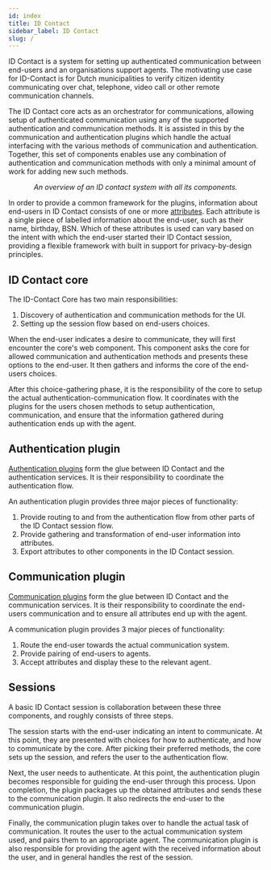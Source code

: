 ```yaml
---
id: index
title: ID Contact
sidebar_label: ID Contact
slug: /
---
```



ID Contact is a system for setting up authenticated communication between end-users and an organisations support agents. The motivating use case for ID-Contact is for Dutch municipalities to verify citizen identity communicating over chat, telephone, video call or other remote communication channels.

The ID Contact core acts as an orchestrator for communications, allowing setup of authenticated communication using any of the supported authentication and communication methods. It is assisted in this by the communication and authentication plugins which handle the actual interfacing with the various methods of communication and authentication. Together, this set of components enables use any combination of authentication and communication methods with only a minimal amount of work for adding new such methods.

<PlantUML diagram='/docs/diagrams/global-deployment.puml' />
<center>

*An overview of an ID contact system with all its components.*

</center>

In order to provide a common framework for the plugins, information about end-users in ID Contact consists of one or more [attributes](concepts/Attributes.md). Each attribute is a single piece of labelled information about the end-user, such as their name, birthday, BSN. Which of these attributes is used can vary based on the intent with which the end-user started their ID Contact session, providing a flexible framework with built in support for privacy-by-design principles.

## ID Contact core

The ID-Contact Core has two main responsibilities:
 1. Discovery of authentication and communication methods for the UI.
 2. Setting up the session flow based on end-users choices.

When the end-user indicates a desire to communicate, they will first encounter the core's web component. This component asks the core for allowed communication and authentication methods and presents these options to the end-user. It then gathers and informs the core of the end-users choices.

After this choice-gathering phase, it is the responsibility of the core to setup the actual authentication-communication flow. It coordinates with the plugins for the users chosen methods to setup authentication, communication, and ensure that the information gathered during authentication ends up with the agent.

## Authentication plugin
[Authentication plugins](auth/overview.md) form the glue between ID Contact and the authentication services. It is their responsibility to coordinate the authentication flow.

An authentication plugin provides three major pieces of functionality:
 1. Provide routing to and from the authentication flow from other parts of the ID Contact session flow.
 2. Provide gathering and transformation of end-user information into attributes.
 3. Export attributes to other components in the ID Contact session.

## Communication plugin
[Communication plugins](comm/overview.md) form the glue between ID Contact and the communication services. It is their responsibility to coordinate the end-users communication and to ensure all attributes end up with the agent.

A communication plugin provides 3 major pieces of functionality:
 1. Route the end-user towards the actual communication system.
 2. Provide pairing of end-users to agents.
 3. Accept attributes and display these to the relevant agent.


## Sessions

A basic ID Contact session is collaboration between these three components, and roughly consists of three steps.

The session starts with the end-user indicating an intent to communicate. At this point, they are presented with choices for how to authenticate, and how to communicate by the core. After picking their preferred methods, the core sets up the session, and refers the user to the authentication flow.

Next, the user needs to authenticate. At this point, the authentication plugin becomes responsible for guiding the end-user through this process. Upon completion, the plugin packages up the obtained attributes and sends these to the communication plugin. It also redirects the end-user to the communication plugin.

Finally, the communication plugin takes over to handle the actual task of communication. It routes the user to the actual communication system used, and pairs them to an appropriate agent. The communication plugin is also responsible for providing the agent with the received information about the user, and in general handles the rest of the session.
